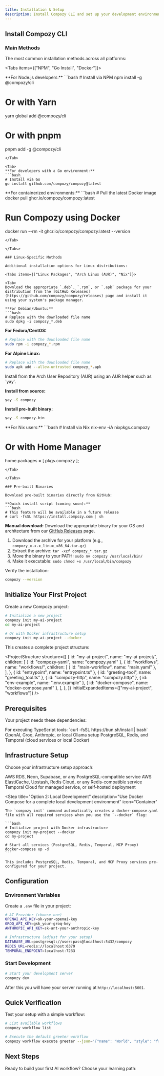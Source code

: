 ```yaml
---
title: Installation & Setup
description: Install Compozy CLI and set up your development environment for building AI-powered workflows
---
```


## Install Compozy CLI

### Main Methods

The most common installation methods across all platforms:

<Tabs items={["NPM", "Go Install", "Docker"]}>

<Tab>
**For Node.js developers:**
```bash
# Install via NPM
npm install -g @compozy/cli

# Or with Yarn
yarn global add @compozy/cli

# Or with pnpm
pnpm add -g @compozy/cli
```
</Tab>

<Tab>
**For developers with a Go environment:**
```bash
# Install via Go
go install github.com/compozy/compozy@latest
```
</Tab>

<Tab>
**For containerized environments:**
```bash
# Pull the latest Docker image
docker pull ghcr.io/compozy/compozy:latest

# Run Compozy using Docker
docker run --rm -it ghcr.io/compozy/compozy:latest --version
```
</Tab>

</Tabs>

### Linux-Specific Methods

Additional installation options for Linux distributions:

<Tabs items={["Linux Packages", "Arch Linux (AUR)", "Nix"]}>

<Tab>
Download the appropriate `.deb`, `.rpm`, or `.apk` package for your distribution from the [GitHub Releases](https://github.com/compozy/compozy/releases) page and install it using your system's package manager.

**For Debian/Ubuntu:**
```bash
# Replace with the downloaded file name
sudo dpkg -i compozy_*.deb
```

**For Fedora/CentOS:**
```bash
# Replace with the downloaded file name
sudo rpm -i compozy_*.rpm
```

**For Alpine Linux:**
```bash
# Replace with the downloaded file name
sudo apk add --allow-untrusted compozy_*.apk
```
</Tab>

<Tab>
Install from the Arch User Repository (AUR) using an AUR helper such as `yay`.

**Install from source:**
```bash
yay -S compozy
```

**Install pre-built binary:**
```bash
yay -S compozy-bin
```
</Tab>

<Tab>
**For Nix users:**
```bash
# Install via Nix
nix-env -iA nixpkgs.compozy

# Or with Home Manager
home.packages = [ pkgs.compozy ];
```
</Tab>

</Tabs>

### Pre-built Binaries

Download pre-built binaries directly from GitHub:

**Quick install script (coming soon):**
```bash
# This feature will be available in a future release
# curl -fsSL https://install.compozy.com | sh
```

**Manual download:**
Download the appropriate binary for your OS and architecture from our [GitHub Releases](https://github.com/compozy/compozy/releases) page.

1. Download the archive for your platform (e.g., `compozy_x.x.x_linux_x86_64.tar.gz`)
2. Extract the archive: `tar -xzf compozy_*.tar.gz`
3. Move the binary to your PATH: `sudo mv compozy /usr/local/bin/`
4. Make it executable: `sudo chmod +x /usr/local/bin/compozy`

Verify the installation:

```bash
compozy --version
```

## Initialize Your First Project

Create a new Compozy project:

```bash
# Initialize a new project
compozy init my-ai-project
cd my-ai-project

# Or with Docker infrastructure setup
compozy init my-ai-project --docker
```

This creates a complete project structure:

<ProjectStructure
  structure={[
    {
      id: "my-ai-project",
      name: "my-ai-project/",
      children: [
        { id: "compozy-yaml", name: "compozy.yaml" },
        {
          id: "workflows",
          name: "workflows/",
          children: [
            { id: "main-workflow", name: "main.yaml" },
          ],
        },
        { id: "entrypoint", name: "entrypoint.ts" },
        { id: "greeting-tool", name: "greeting_tool.ts" },
        { id: "compozy-http", name: "compozy.http" },
        { id: "env-example", name: ".env.example" },
        { id: "docker-compose", name: "docker-compose.yaml" },
      ],
    },
  ]}
  initialExpandedItems={["my-ai-project", "workflows"]}
/>

## Prerequisites

Your project needs these dependencies:

<List>
  <ListItem title="Bun Runtime" icon="Zap">
    For executing TypeScript tools: `curl -fsSL https://bun.sh/install | bash`
  </ListItem>
  <ListItem title="AI Provider API Key" icon="Key">
    OpenAI, Groq, Anthropic, or local Ollama setup
  </ListItem>
  <ListItem title="Infrastructure Services" icon="Database">
    PostgreSQL, Redis, and Temporal (cloud services or local Docker)
  </ListItem>
</List>

## Infrastructure Setup

Choose your infrastructure setup approach:

<Steps>
  <Step
    title="Option 1: Cloud Services (Recommended)"
    description="Use managed cloud services for production deployments"
    icon="Cloud"
  >
    <List>
      <ListItem title="PostgreSQL" icon="Database">
        AWS RDS, Neon, Supabase, or any PostgreSQL-compatible service
      </ListItem>
      <ListItem title="Redis" icon="Zap">
        AWS ElastiCache, Upstash, Redis Cloud, or any Redis-compatible service
      </ListItem>
      <ListItem title="Temporal" icon="Clock">
        Temporal Cloud for managed service, or self-hosted deployment
      </ListItem>
    </List>
  </Step>

  <Step
    title="Option 2: Local Development"
    description="Use Docker Compose for a complete local development environment"
    icon="Container"
  >
    The `compozy init` command automatically creates a docker-compose.yaml file with all required services when you use the `--docker` flag:

    ```bash
    # Initialize project with Docker infrastructure
    compozy init my-project --docker
    cd my-project

    # Start all services (PostgreSQL, Redis, Temporal, MCP Proxy)
    docker-compose up -d
    ```

    This includes PostgreSQL, Redis, Temporal, and MCP Proxy services pre-configured for your project.
  </Step>
</Steps>

## Configuration

### Environment Variables

Create a `.env` file in your project:

```bash title=".env"
# AI Provider (choose one)
OPENAI_API_KEY=sk-your-openai-key
GROQ_API_KEY=gsk_your-groq-key
ANTHROPIC_API_KEY=sk-ant-your-anthropic-key

# Infrastructure (adjust for your setup)
DATABASE_URL=postgresql://user:pass@localhost:5432/compozy
REDIS_URL=redis://localhost:6379
TEMPORAL_ENDPOINT=localhost:7233
```

### Start Development

```bash
# Start your development server
compozy dev
```

After this you will have your server running at `http://localhost:5001`.

## Quick Verification

Test your setup with a simple workflow:

```bash
# List available workflows
compozy workflow list

# Execute the default greeter workflow
compozy workflow execute greeter --json='{"name": "World", "style": "friendly"}'
```

## Next Steps

Ready to build your first AI workflow? Choose your learning path:

<ReferenceCardList>
  <ReferenceCard
    title="Quick Start Guide"
    description="Build and test your first workflow in 5 minutes"
    href="/docs/core/getting-started/quick-start"
    icon="Rocket"
  />
  <ReferenceCard
    title="Core Concepts"
    description="Understand agents, tasks, workflows, and tools fundamentals"
    href="/docs/core/getting-started/core-concepts"
    icon="BookOpen"
  />
  <ReferenceCard
    title="First Workflow Tutorial"
    description="Complete walkthrough building a real-world workflow"
    href="/docs/core/getting-started/first-workflow"
    icon="GraduationCap"
  />
  <ReferenceCard
    title="Project Configuration"
    description="Configure models, runtime, and advanced project settings"
    href="/docs/core/configuration/project-setup"
    icon="Settings"
  />
</ReferenceCardList>

